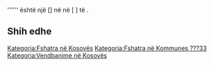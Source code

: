 {{Fshat në 
 | Emri                = Pepsh
 | Emri (Rasa dhanore) = Pepsh
 | Figura              = 
 | Shteti              = Kosovës
 | Komuna              = ???33
 | Kodi postar         = 
 | Sipërfaqja          = 
 | Popullsia           = 
 | Regj. i popullsisë  = 
 | Dend. e popullsisë  = 
 | Faqja zyrtare       = 
 <!--- Koordinatat ----> 
 | Gjerësia            = 
 | Gjatësia            = 
 | Lartësia            = 
}}
'''''' është një [] në [[  ]] në [  ] të [[  ]].

<!-- == Gjeografia == -->
<!-- == Historia == -->
<!-- == Demografia == -->
== Shih edhe ==
{{Komuna ???33}}
{{Kosovo-Administrata-Cung}}

[[Kategoria:Fshatra në Kosovës]]
[[Kategoria:Fshatra në Kommunes ???33]]
[[Kategoria:Vendbanime në Kosovës]]